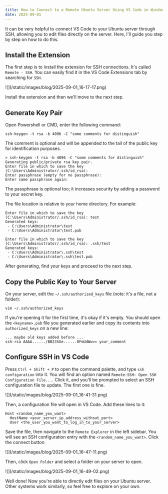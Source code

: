 ```yaml
---
title: How to Connect to a Remote Ubuntu Server Using VS Code in Windows
date: 2025-09-01
---
```


It can be very helpful to connect VS Code to your Ubuntu server through SSH, allowing you to edit files directly on the server. Here, I'll guide you step by step on how to do this.

## Install the Extension

The first step is to install the extension for SSH connections. It's called `Remote - SSH`. You can easily find it in the VS Code Extensions tab by searching for `SSH`.

<div className="w-full flex justify-center">
![](/static/images/blog/2025-09-01_16-17-17.png)
</div>

Install the extension and then we'll move to the next step.

## Generate Key Pair

Open Powershell or CMD, enter the following command:

```
ssh-keygen -t rsa -b 4096 -C "some comments for distinguish"
```

The comment is optional and will be appended to the tail of the public key for identification purposes.

```
> ssh-keygen -t rsa -b 4096 -C "some comments for distinguish"
Generating public/private rsa key pair.
Enter file in which to save the key (C:\Users\Administrator/.ssh/id_rsa):
Enter passphrase (empty for no passphrase):
Enter same passphrase again:
```

The passphrase is optional too; it increases security by adding a password to your secret key.

The file location is relative to your home directory. For example:

```
Enter file in which to save the key (C:\Users\Administrator/.ssh/id_rsa): test
Generated keys:
 - C:\Users\Administrator\test
 - C:\Users\Administrator\test.pub

Enter file in which to save the key (C:\Users\Administrator/.ssh/id_rsa): .ssh/test
Generated keys:
 - C:\Users\Administrator\.ssh\test
 - C:\Users\Administrator\.ssh\test.pub
```

After generating, find your keys and proceed to the next step.

## Copy the Public Key to Your Server

On your server, edit the `~/.ssh/authorized_keys` file (note: it's a file, not a folder):

```
vim ~/.ssh/authorized_keys
```

If you're opening it for the first time, it's okay if it's empty. You should open the `<keyname>.pub` file you generated earlier and copy its contents into `authorized_keys` on a new line:

```
... maybe old keys added before ...
ssh-rsa AAAA....../BB23SUe......0FmUdWw== your_comment
```

## Configure SSH in VS Code

Press `Ctrl + Shift + P` to open the command palette, and type `ssh configuration` into it. You will find an option named `Remote-SSH: Open SSH Configuration File...`. Click it, and you'll be prompted to select an SSH configuration file to update. The first one is fine.

<div className="w-full flex justify-center">
![](/static/images/blog/2025-09-01_16-41-31.png)
</div>

Then, a configuration file will open in VS Code. Add these lines to it:

```
Host <random_name_you_want>
  HostName <your_server_ip_address_without_port>
  User <the_user_you_want_to_log_in_to_your_server>
```

Save the file, then navigate to the `Remote Explorer` in the left sidebar. You will see an SSH configuration entry with the `<random_name_you_want>`. Click the connect button.

<div className="w-full flex justify-center">
![](/static/images/blog/2025-09-01_16-47-11.png)
</div>

Then, click `Open Folder` and select a folder on your server to open.

<div className="w-full flex justify-center">
![](/static/images/blog/2025-09-01_16-49-02.png)
</div>

Well done! Now you're able to directly edit files on your Ubuntu server. Other systems work similarly, so feel free to explore on your own.
